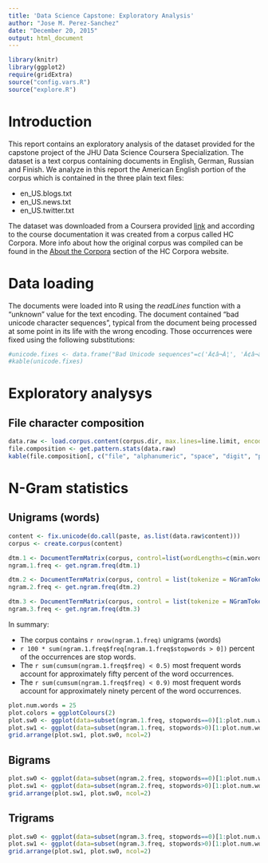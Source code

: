 ```yaml
---
title: 'Data Science Capstone: Exploratory Analysis'
author: "Jose M. Perez-Sanchez"
date: "December 20, 2015"
output: html_document
---
```


```r
library(knitr)
library(ggplot2)
require(gridExtra)
source("config.vars.R")
source("explore.R")
```

# Introduction

This report contains an exploratory analysis of the dataset provided for the capstone project of the JHU Data Science Coursera Specialization. The dataset is a text corpus containing documents in English, German, Russian and Finish. We analyze in this report the American English portion of the corpus which is contained in the three plain text files:

* en_US.blogs.txt
* en_US.news.txt
* en_US.twitter.txt

The dataset was downloaded from a Coursera provided [link](https://d396qusza40orc.cloudfront.net/dsscapstone/dataset/Coursera-SwiftKey.zip) and according to the course documentation it was created from a corpus called HC Corpora. More info about how the original corpus was compiled can be found in the [About the Corpora](http://www.corpora.heliohost.org/aboutcorpus.html) section of the HC Corpora website. 

# Data loading

The documents were loaded into R using the *readLines* function with a "unknown" value for the text encoding. The document contained "bad unicode character sequences", typical from the document being processed at some point in its life with the wrong encoding. Those occurrences were fixed using the following substitutions:


```r
#unicode.fixes <- data.frame("Bad Unicode sequences"=c('Ã¢â¬Â¦', 'Ã¢â¬â', 'Ã¢â¬â', 'Ã¢â¬â¢', 'Ã¢â¬Å', 'Ã¢â¬[[:cntrl:]]'), "Replacement"= c('â¦', 'â', 'â', 'â', 'â', 'â'))
#kable(unicode.fixes)
```

# Exploratory analysys

## File character composition

```r
data.raw <- load.corpus.content(corpus.dir, max.lines=line.limit, encoding=text.encoding)
file.composition <- get.pattern.stats(data.raw)
kable(file.composition[, c("file", "alphanumeric", "space", "digit", "punctuation", "other", "nchar", "lines")], digits=4, col.names=c("File", "Alphanumeric", "Space", "Digit", "Punctuation", "Other", "Number of characters", "Number of lines"), caption="Character composition of the corpus files. The columns Alphanumeric, Space, Digit and Punctuation show the fraction of characters in each class. The column Other shows the fraction of characters that do not belong in any of the listed categories.")
```

# N-Gram statistics

## Unigrams (words)

```r
content <- fix.unicode(do.call(paste, as.list(data.raw$content)))
corpus <- create.corpus(content)

dtm.1 <- DocumentTermMatrix(corpus, control=list(wordLengths=c(min.word.len, max.word.len)))
ngram.1.freq <- get.ngram.freq(dtm.1)

dtm.2 <- DocumentTermMatrix(corpus, control = list(tokenize = NGramTokenizerFuncBuilder(2)))
ngram.2.freq <- get.ngram.freq(dtm.2)

dtm.3 <- DocumentTermMatrix(corpus, control = list(tokenize = NGramTokenizerFuncBuilder(3)))
ngram.3.freq <- get.ngram.freq(dtm.3)
```

In summary:

* The corpus contains `r nrow(ngram.1.freq)` unigrams (words)
* `r 100 * sum(ngram.1.freq$freq[ngram.1.freq$stopwords > 0])` percent of the occurrences are stop words.
* The `r sum(cumsum(ngram.1.freq$freq) < 0.5)` most frequent words account for approximately fifty percent of the word occurrences.
* The `r sum(cumsum(ngram.1.freq$freq) < 0.9)` most frequent words account for approximately ninety percent of the word occurrences.

```r
plot.num.words = 25
plot.colors = ggplotColours(2)
plot.sw0 <- ggplot(data=subset(ngram.1.freq, stopwords==0)[1:plot.num.words, ], aes(x=reorder(ngram, freq), y=freq)) + geom_bar(stat='identity', fill=plot.colors[2]) + labs(y="Probability", x="1-gram") + coord_flip() + ggtitle("Without stop words")
plot.sw1 <- ggplot(data=subset(ngram.1.freq, stopwords>0)[1:plot.num.words, ], aes(x=reorder(ngram, freq), y=freq)) + geom_bar(stat='identity', fill=plot.colors[1]) + labs(y="Probability", x="1-gram") + coord_flip() + ggtitle("With stop words")
grid.arrange(plot.sw1, plot.sw0, ncol=2)
```

## Bigrams

```r
plot.sw0 <- ggplot(data=subset(ngram.2.freq, stopwords==0)[1:plot.num.words, ], aes(x=reorder(ngram, freq), y=freq)) + geom_bar(stat='identity', fill=plot.colors[2]) + labs(y="Probability", x="2-gram") + coord_flip() + ggtitle("Without stop words")
plot.sw1 <- ggplot(data=subset(ngram.2.freq, stopwords>0)[1:plot.num.words, ], aes(x=reorder(ngram, freq), y=freq)) + geom_bar(stat='identity', fill=plot.colors[1]) + labs(y="Probability", x="2-gram") + coord_flip() + ggtitle("With stop words")
grid.arrange(plot.sw1, plot.sw0, ncol=2)
```

## Trigrams

```r
plot.sw0 <- ggplot(data=subset(ngram.3.freq, stopwords==0)[1:plot.num.words, ], aes(x=reorder(ngram, freq), y=freq)) + geom_bar(stat='identity', fill=plot.colors[2]) + labs(y="Probability", x="3-gram") + coord_flip() + ggtitle("Without stop words")
plot.sw1 <- ggplot(data=subset(ngram.3.freq, stopwords>0)[1:plot.num.words, ], aes(x=reorder(ngram, freq), y=freq)) + geom_bar(stat='identity', fill=plot.colors[1]) + labs(y="Probability", x="3-gram") + coord_flip() + ggtitle("With stop words")
grid.arrange(plot.sw1, plot.sw0, ncol=2)
```



```r
```